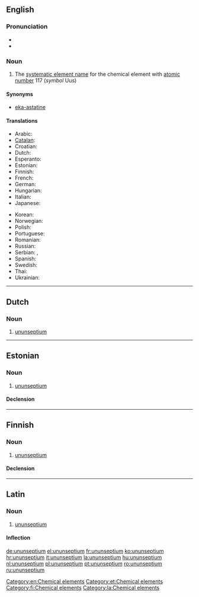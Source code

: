 ==English==
{{wikipedia}}
{{elements|Lv|livermorium|Uuh|ununoctium|Uuo}}

===Pronunciation===
* {{IPA| /uːnuːnˈsɛptiəm/}}
* {{audio|ununseptium2009.ogg}}

===Noun===
{{en-noun|-}}

# The [[systematic element name]] for the chemical element with [[atomic number]] 117 (''symbol'' Uus)

====Synonyms====
* [[eka-astatine]]

====Translations====
{{trans-top|element with atomic number 117}}
* Arabic: {{t|ar|أنون سيبتيوم|m|tr=’unun síbtiyum}}
* [[Catalan]]: {{t-|ca|ununsepti|m}}
* Croatian: {{t+|hr|ununseptij|m}}
* Dutch: {{t+|nl|ununseptium|n}}
* Esperanto: {{t-|eo|ununseptio|xs=Esperanto}}
* Estonian: {{t-|et|ununseptium}}
* Finnish: {{t-|fi|ununseptium}}
* French: {{t+|fr|ununseptium|m}}
* German: {{t+|de|Ununseptium|n}}
* Hungarian: {{t+|hu|ununseptium}}
* Italian: {{t+|it|ununseptio|m}}
* Japanese: {{t-|ja|ウンウンセプチウム|tr=ununsepuchiumu}}
{{trans-mid}}
* Korean: {{t-|ko|우눈셉튬|tr=ununseptyum|sc=Hang}}
* Norwegian: {{t-|no|ununseptium}}
* Polish: {{t+|pl|ununseptium|m}}
* Portuguese: {{t+|pt|ununséptio|m}}
* Romanian: {{t+|ro|ununseptiu|n}}
* Russian: {{t+|ru|унунсептий|m|tr=ununséptij}}
* Serbian: {{t|sr|унунсептијум|m|sc=Cyrl}}, {{t|sr|ununseptijum|m}}
* Spanish: {{t+|es|ununseptio|m}}
* Swedish: {{t-|sv|ununseptium}}
* Thai: {{t|th|อูนอูนเซปเทียม|tr=ūnūnsêptiam}}
* Ukrainian: {{t|uk|унунсептій|m|tr=ununséptij|xs=Ukrainian}}
{{trans-bottom}}

[[Category:en:Chemical elements]]

----

==Dutch==
{{wikipedia|lang=nl}}
{{elements|Uus|ununhexium|Uuh|ununoctium|Uuo|lang=nl}}

===Noun===
{{nl-noun|n|-|-}}

# [[#English|ununseptium]]

----

==Estonian==

===Noun===
{{et-noun|ununseptiumi|ununseptiumi|par2=ununseptiumit}}

# [[#English|ununseptium]]

====Declension====
{{et-decl-seminar|ununseptium}}
{{et-decl-redel|ununseptium}}

[[Category:et:Chemical elements]]

----

==Finnish==
{{wikipedia|lang=fi}}

===Noun===
{{fi-noun}}

# [[#English|ununseptium]]

====Declension====
{{fi-decl-tuoli|ununseptium|nopl=1}}

[[Category:fi:Chemical elements]]

----

==Latin==
{{wikipedia|lang=la}}

===Noun===
{{la-noun|ūnūnseptium|ununseptii|ūnūnseptiī|n|second}}

# [[#English|ununseptium]]

====Inflection====
{{la-decl-2nd-N|ununsepti|ūnūnsepti}}

[[Category:la:Chemical elements]]

[[de:ununseptium]]
[[el:ununseptium]]
[[fr:ununseptium]]
[[ko:ununseptium]]
[[hr:ununseptium]]
[[it:ununseptium]]
[[la:ununseptium]]
[[hu:ununseptium]]
[[nl:ununseptium]]
[[pl:ununseptium]]
[[pt:ununseptium]]
[[ro:ununseptium]]
[[ru:ununseptium]]